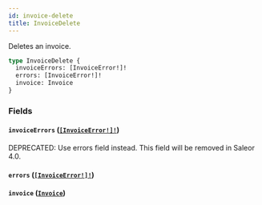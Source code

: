 ```yaml
---
id: invoice-delete
title: InvoiceDelete
---
```


Deletes an invoice.

```graphql
type InvoiceDelete {
  invoiceErrors: [InvoiceError!]!
  errors: [InvoiceError!]!
  invoice: Invoice
}
```

### Fields

#### `invoiceErrors` ([`[InvoiceError!]!`](../../../developer/api-reference/objects/invoice-error))

<span class="badge badge--warning">DEPRECATED: Use errors field instead. This field will be removed in Saleor 4.0.</span>

#### `errors` ([`[InvoiceError!]!`](../../../developer/api-reference/objects/invoice-error))

#### `invoice` ([`Invoice`](../../../developer/api-reference/objects/invoice))

